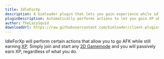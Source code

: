 ```yaml
---
title: IdleForXp
description: A Gimloader plugin that lets you gain experience while idle
pluginDescription: Automatically performs actions to let you gain XP while idle
author: TheLazySquid
downloadUrl: https://raw.githubusercontent.com/Gimloader/client-plugins/main/plugins/IdleForXp.js
---
```



IdleForXp will perform certain actions that allow you to go AFK while still earning [XP](https://gimkit.wiki/wiki/XP). Simply join and start any [2D Gamemode](https://gimkit.wiki/wiki/Gamemodes#2D_Gamemodes) and you will passively earn XP, regardless of what you do.

<ButtonInstall client:only="svelte" name="IdleForXp" url="https://raw.githubusercontent.com/Gimloader/client-plugins/main/plugins/IdleForXp.js" />